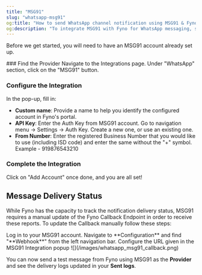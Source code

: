 ```yaml
---
title: "MSG91"
slug: "whatsapp-msg91"
og:title: "How to send WhatsApp channel notification using MSG91 & Fyno | Help Document"
og:description: "To integrate MSG91 with Fyno for WhatsApp messaging, set up your MSG91 account, configure the API key and business number in Fyno, and update the Fyno Callback Endpoint in MSG91 to track message delivery status."
---
```


Before we get started, you will need to have an MSG91 account already set up.

<Steps>
### Find the Provider
Navigate to the Integrations page. Under "WhatsApp" section, click on the "MSG91" button.

### Configure the Integration

In the pop-up, fill in:

- **Custom name**: Provide a name to help you identify the configured account in Fyno's portal.
- **API Key**: Enter the Auth Key from MSG91 account. Go to navigation menu -> Settings -> Auth Key. Create a new one, or use an existing one.
- **From Number**: Enter the registered Business Number that you would like to use (including ISD code) and enter the same without the "+" symbol. Example - 919876543210

### Complete the Integration

Click on "Add Account" once done, and you are all set!

</Steps>

## Message Delivery Status

While Fyno has the capacity to track the notification delivery status, MSG91 requires a manual update of the Fyno Callback Endpoint in order to receive these reports. To update the Callback manually follow these steps:

<Steps>
  <Step>Log in to your MSG91 account.</Step>
  <Step>Navigate to **Configuration** and find "**Webhook**" from the left navigation bar.</Step>
  <Step>Configure the URL given in the MSG91 Integration popup ![](/images/whatsapp_msg91_callback.png)</Step>
</Steps>

You can now send a test message from Fyno using MSG91 as the **Provider** and see the delivery logs updated in your **Sent logs**.
